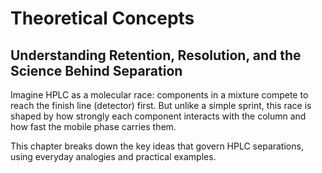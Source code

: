 # Theoretical Concepts {#sec-theory .unnumbered}

## Understanding Retention, Resolution, and the Science Behind Separation

Imagine HPLC as a molecular race: 
components in a mixture compete to reach the finish line (detector) first. But unlike a simple sprint, this race is shaped by how strongly each component interacts with the column and how fast the mobile phase carries them. 

This chapter breaks down the key ideas that govern HPLC separations, using everyday analogies and practical examples.
